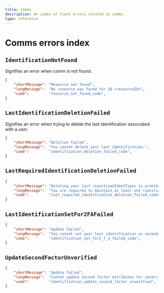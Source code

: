 ```yaml
---
title: Comms
description: An index of Clerk errors related to comms.
type: reference
---
```


# Comms errors index

## `IdentificationNotFound`

Signifies an error when comm is not found.

```json
{
    "shortMessage": "Resource not found",
    "longMessage":  "No resource was found for ID <resourceID>",
    "code":         "resource_not_found_code",
}
```

## `LastIdentificationDeletionFailed`

Signifies an error when trying to delete the last identification associated with a user.

```json
{
    "shortMessage": "Deletion failed",
    "longMessage":  "You cannot delete your last identification.",
    "code":         "identification_deletion_failed_code",
}
```

## `LastRequiredIdentificationDeletionFailed`

```json
{
    "shortMessage": "Deleting your last <sanitizedIdentType> is prohibited",
    "longMessage":  "You are required to maintain at least one <sanitizedIdentType> in your account at all times",
    "code":         "last_required_identification_deletion_failed_code",
}
```

## `LastIdentificationSetFor2FAFailed`

```json
{
    "shortMessage": "Update failed",
    "longMessage":  "You cannot set your last identification as second factor.",
    "code":         "identification_set_for2_f_a_failed_code",
}
```

## `UpdateSecondFactorUnverified`

```json
{
    "shortMessage": "Update failed",
    "longMessage":  "Cannot update second factor attributes for unverified identification",
    "code":         "identification_update_second_factor_unverified",
}
```
